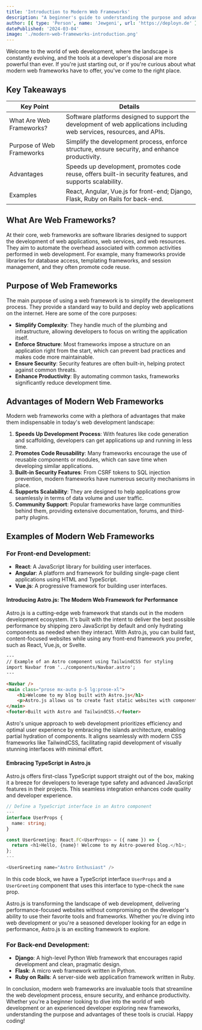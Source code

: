 ```yaml
---
title: 'Introduction to Modern Web Frameworks'
description: "A beginner's guide to understanding the purpose and advantages of modern web frameworks."
author: [{ type: 'Person', name: 'Jewgeni', url: 'https://deployn.de' }]
datePublished: '2024-03-04'
image: './modern-web-frameworks-introduction.png'
---
```


Welcome to the world of web development, where the landscape is constantly evolving, and the tools at a developer's disposal are more powerful than ever. If you're just starting out, or if you're curious about what modern web frameworks have to offer, you've come to the right place.

## Key Takeaways

| Key Point                 | Details                                                                                                                 |
| ------------------------- | ----------------------------------------------------------------------------------------------------------------------- |
| What Are Web Frameworks?  | Software platforms designed to support the development of web applications including web services, resources, and APIs. |
| Purpose of Web Frameworks | Simplify the development process, enforce structure, ensure security, and enhance productivity.                         |
| Advantages                | Speeds up development, promotes code reuse, offers built-in security features, and supports scalability.                |
| Examples                  | React, Angular, Vue.js for front-end; Django, Flask, Ruby on Rails for back-end.                                        |

## What Are Web Frameworks?

At their core, web frameworks are software libraries designed to support the development of web applications, web services, and web resources. They aim to automate the overhead associated with common activities performed in web development. For example, many frameworks provide libraries for database access, templating frameworks, and session management, and they often promote code reuse.

## Purpose of Web Frameworks

The main purpose of using a web framework is to simplify the development process. They provide a standard way to build and deploy web applications on the internet. Here are some of the core purposes:

- **Simplify Complexity**: They handle much of the plumbing and infrastructure, allowing developers to focus on writing the application itself.
- **Enforce Structure**: Most frameworks impose a structure on an application right from the start, which can prevent bad practices and makes code more maintainable.
- **Ensure Security**: Security features are often built-in, helping protect against common threats.
- **Enhance Productivity**: By automating common tasks, frameworks significantly reduce development time.

## Advantages of Modern Web Frameworks

Modern web frameworks come with a plethora of advantages that make them indispensable in today's web development landscape:

1. **Speeds Up Development Process**: With features like code generation and scaffolding, developers can get applications up and running in less time.
2. **Promotes Code Reusability**: Many frameworks encourage the use of reusable components or modules, which can save time when developing similar applications.
3. **Built-in Security Features**: From CSRF tokens to SQL injection prevention, modern frameworks have numerous security mechanisms in place.
4. **Supports Scalability**: They are designed to help applications grow seamlessly in terms of data volume and user traffic.
5. **Community Support**: Popular frameworks have large communities behind them, providing extensive documentation, forums, and third-party plugins.

## Examples of Modern Web Frameworks

### For Front-end Development:

- **React**: A JavaScript library for building user interfaces.
- **Angular**: A platform and framework for building single-page client applications using HTML and TypeScript.
- **Vue.js**: A progressive framework for building user interfaces.

#### Introducing Astro.js: The Modern Web Framework for Performance

Astro.js is a cutting-edge web framework that stands out in the modern development ecosystem. It's built with the intent to deliver the best possible performance by shipping zero JavaScript by default and only hydrating components as needed when they interact. With Astro.js, you can build fast, content-focused websites while using any front-end framework you prefer, such as React, Vue.js, or Svelte.

```html
---
// Example of an Astro component using TailwindCSS for styling
import Navbar from '../components/Navbar.astro';
---

<Navbar />
<main class="prose mx-auto p-5 lg:prose-xl">
	<h1>Welcome to my blog built with Astro.js</h1>
	<p>Astro.js allows us to create fast static websites with components we love.</p>
</main>
<footer>Built with Astro and TailwindCSS.</footer>
```

Astro's unique approach to web development prioritizes efficiency and optimal user experience by embracing the islands architecture, enabling partial hydration of components. It aligns seamlessly with modern CSS frameworks like TailwindCSS, facilitating rapid development of visually stunning interfaces with minimal effort.

#### Embracing TypeScript in Astro.js

Astro.js offers first-class TypeScript support straight out of the box, making it a breeze for developers to leverage type safety and advanced JavaScript features in their projects. This seamless integration enhances code quality and developer experience.

```typescript
// Define a TypeScript interface in an Astro component
---
interface UserProps {
  name: string;
}

const UserGreeting: React.FC<UserProps> = ({ name }) => {
  return <h1>Hello, {name}! Welcome to my Astro-powered blog.</h1>;
};
---

<UserGreeting name="Astro Enthusiast" />
```

In this code block, we have a TypeScript interface `UserProps` and a `UserGreeting` component that uses this interface to type-check the `name` prop.

Astro.js is transforming the landscape of web development, delivering performance-focused websites without compromising on the developer's ability to use their favorite tools and frameworks. Whether you're diving into web development or you're a seasoned developer looking for an edge in performance, Astro.js is an exciting framework to explore.

### For Back-end Development:

- **Django**: A high-level Python Web framework that encourages rapid development and clean, pragmatic design.
- **Flask**: A micro web framework written in Python.
- **Ruby on Rails**: A server-side web application framework written in Ruby.

In conclusion, modern web frameworks are invaluable tools that streamline the web development process, ensure security, and enhance productivity. Whether you're a beginner looking to dive into the world of web development or an experienced developer exploring new frameworks, understanding the purpose and advantages of these tools is crucial. Happy coding!

